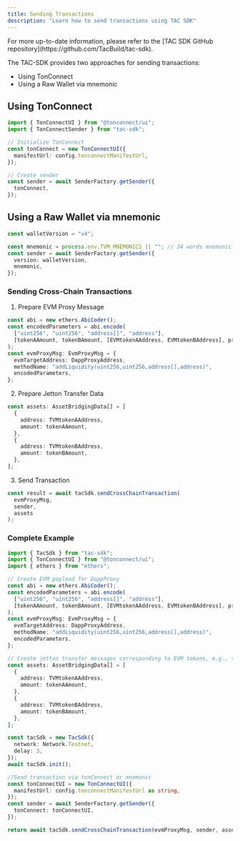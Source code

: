 ```yaml
---
title: Sending Transactions
description: "Learn how to send transactions using TAC SDK"
---
```


<Info>
  For more up-to-date information, please refer to the [TAC SDK GitHub
  repository](https://github.com/TacBuild/tac-sdk).
</Info>

The TAC-SDK provides two approaches for sending transactions:

- Using TonConnect
- Using a Raw Wallet via mnemonic

## Using TonConnect

```typescript
import { TonConnectUI } from "@tonconnect/ui";
import { TonConnectSender } from "tac-sdk";

// Initialize TonConnect
const tonConnect = new TonConnectUI({
  manifestUrl: config.tonconnectManifestUrl,
});

// Create sender
const sender = await SenderFactory.getSender({
  tonConnect,
});
```

## Using a Raw Wallet via mnemonic

```typescript
const walletVersion = "v4";

const mnemonic = process.env.TVM_MNEMONICS || ""; // 24 words mnemonic
const sender = await SenderFactory.getSender({
  version: walletVersion,
  mnemonic,
});
```

### Sending Cross-Chain Transactions

1. Prepare EVM Proxy Message

```typescript
const abi = new ethers.AbiCoder();
const encodedParameters = abi.encode(
  ["uint256", "uint256", "address[]", "address"],
  [tokenAAmount, tokenBAmount, [EVMtokenAAddress, EVMtokenBAddress], proxyDapp]
);
const evmProxyMsg: EvmProxyMsg = {
  evmTargetAddress: DappProxyAddress,
  methodName: "addLiquidity(uint256,uint256,address[],address)",
  encodedParameters,
};
```

2. Prepare Jetton Transfer Data

```typescript
const assets: AssetBridgingData[] = [
  {
    address: TVMtokenAAddress,
    amount: tokenAAmount,
  },
  {
    address: TVMtokenBAddress,
    amount: tokenBAmount,
  },
];
```

3. Send Transaction

```typescript
const result = await tacSdk.sendCrossChainTransaction(
  evmProxyMsg,
  sender,
  assets
);
```

### Complete Example

```typescript
import { TacSdk } from "tac-sdk";
import { TonConnectUI } from "@tonconnect/ui";
import { ethers } from "ethers";

// Create EVM payload for DappProxy
const abi = new ethers.AbiCoder();
const encodedParameters = abi.encode(
  ["uint256", "uint256", "address[]", "address"],
  [tokenAAmount, tokenBAmount, [EVMtokenAAddress, EVMtokenBAddress], proxyDapp]
);
const evmProxyMsg: EvmProxyMsg = {
  evmTargetAddress: DappProxyAddress,
  methodName: "addLiquidity(uint256,uint256,address[],address)",
  encodedParameters,
};

// Create jetton transfer messages corresponding to EVM tokens, e.g., two tokens for adding liquidity to a pool
const assets: AssetBridgingData[] = [
  {
    address: TVMtokenAAddress,
    amount: tokenAAmount,
  },
  {
    address: TVMtokenBAddress,
    amount: tokenBAmount,
  },
];

const tacSdk = new TacSdk({
  network: Network.Testnet,
  delay: 3,
});
await tacSdk.init();

//Send transaction via tonConnect or mnemonic
const tonConnectUI = new TonConnectUI({
  manifestUrl: config.tonconnectManifestUrl as string,
});
const sender = await SenderFactory.getSender({
  tonConnect: tonConnectUI,
});

return await tacSdk.sendCrossChainTransaction(evmProxyMsg, sender, assets);
```
